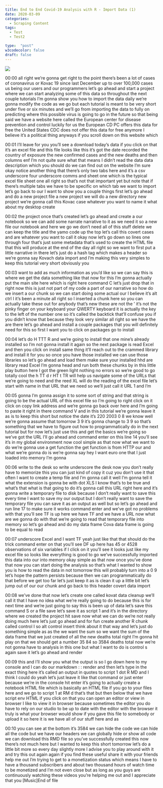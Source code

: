 ```yaml
---
title: End to End Covid-19 Analysis with R - Import Data (1)
date: 2020-03-09
categories:
  - Scraping Content
tags:
  - Test
  - Test2

type:  "post"
w3codecolor: false
draft: false
---
```


<img src="https://www.cradletograver.com/auto-posts/images/KableTablewithRandCoronavirusCOVID19DeathRates.webm.jpg">









00:00
all right we're gonna get right to the point there's been a lot of cases of
coronavirus or Kovac 19 since last December up to over 100,000 cases us
being our users and our programmers let's go ahead and start a project where
we can start analyzing some of this data so throughout the next couple tutorials
I'm gonna show you how to import the data daily we're gonna modify the code
as we go but each tutorial is meant to be very short under five or six minutes
and we'll go from importing the data to fully on predicting where this possible
virus is going to go in the future so that being said we have a website here
called the European center for disease prevention and control luckily for us
the European CD PC offers this data for free the United States CDC does not
offer this data for free anymore I believe it's a political thing anyways
if you scroll down on this website which

00:01
I'll leave for you you'll see a download today's data if you click on that it's
an excel file and this file looks like this it's got the date recorded the
country of exposure the new confirmed cases and the new deaths and then
columns enf I'm not quite sure what that means I didn't read the data data
description which you should do we can find out on the website I'm sure okay
notice another thing that there's only two tabs here and it's a csv underscore
four underscore comms and sheet one which is the typical excel file sheet
one all right so that's not that important yet but note that if there's
multiple tabs we have to be specific on which tab we want to import let's go
back to our I want to show you a couple things first let's go ahead and do a new
project file a new project we will do a new directory new project we're gonna
call this Kovac case whatever you want to name it what about my desktop create

00:02
the project once that's created let's go ahead and create a our notebook so we
can add some narrate narrative to it as we need it so a new file our notebook
and here we go we don't need all of this stuff delete we can keep the title and
the yamo code up the top let's call this covert cases and are whatever you want
to call it okay now let's go down so lines one through four that's just some
metadata that's used to create the HTML file that this will produce at the end
of the day all right so we want to first put a little narrative in there let's
just do a hash tag which makes a header so we're gonna say Kovach data import
and I'm making this very simples to keep this tutorial very short obviously you

00:03
want to add as much information as you'd like so we can say this is where we get
the data something like that now for this I'm gonna actually put the
main site here which is right here command C let's just drop that in right
now this is just not part of my code a part of our narrative so how do we
insert a our chunk so we can start doing some actual our I believe it's alt ctrl
I it's been a minute all right so I inserted a chunk here so you can
actually take these out for anybody that's new these are not the ' it's not
the pinky finger on your keyboard your QWERTY keyboard it is actually the key
to the left of the number one so it's called the backtick that'll confuse you
if you didn't know that because they look very similar all right so we have
the are there let's go ahead and install a couple packages that you will
definitely need for this so first I want you to click on packages go to install

00:04
let's do H TTT R and we're going to install that one mine's already
installed so I'm not gonna install it again so the next package is read Excel
and then you click on install same thing it'll reach out to the crammed library
and install it for you so once you have those installed we can use those
libraries so let's go ahead and load them make sure your installed hhd are
library read Excel I'm gonna head and run both these chunks by in this little
play button here I got the green light nothing no errors so we're good to go
totally cool the h TT d r HT t TR will help us navigate some of the URLs that
we're going to need and the reed XL will do the reading of the excel file let's
start with name in that URL that we need so we'll just call it URL 1 and I'm

00:05
gonna I'm gonna assign it to some sort of string and that string is going to be
the actual URL of this excel file so I'm
going to right click on it click on copy link address and we're gonna go back
over here and I'm going to paste it right in there command V and in this
tutorial we're gonna leave it as is to keep this short but notice the date it's
220 2003 0 8 we know well we're gonna assume that
tomorrow 3 9 it's gonna change to 3 9 so that's something that we have to figure
out how to programmatically do in the next tutorial but for now let's just use
this and get the basics we're going so we've got the URL I'll go ahead and
command enter on this line 14 you'll see it's in my global environment now cool
simple as that now what we want to do we're gonna use a
get function the get function is from HTTP our and what we're gonna do is
we're gonna say hey I want euro one that I just loaded into memory I'm gonna

00:06
write to the desk so write underscore the desk now you don't really have to
memorize this you can just kind of copy it cuz you don't use it that often I
want to create a temp file and I'm gonna call it well I'm gonna tell it what the
extension is gonna be with dot XLS I know that's to be true and what's that
what is that going to do it's gonna call
this URL right here and it's gonna write
a temporary file to disk because I don't really want to save this every time I
want to save my our output but I don't really want to save the temporary file
you can save it as an output as well but so let's go ahead and run line 17 to
make sure it works command enter and we've got no problems with that
you'll see TF is up here we have TF and we have a URL now what are we gonna do
with that we're going to read that temporary file into memory so let's go
ahead and do my data frame Cova data frame is going to be equal to read

00:07
underscore Excel and I want TF yeah just like that that should do the trick
command enter on that you'll see DF up here has 45 or 4528 observations of six
variables if I click on it you'll see it looks just like my excel file so looks
like everything is good to go we've successfully imported this data into our
into memory okay simple as that now once
you've done that now you can start doing the analysis so that's what I wanted to
show you is how to read the data in not tomorrow this will probably turn into a
0 9 let's hope the pattern persists because then we can programmatically do
that before we get too far let's just keep it as is clean it up a little bit
let's jump out of our our chunk and go back to this header covert data import

00:08
we've done that now let's create one called kovat data cleanup we'll call it
that I have no idea what we're really going to do because this is for next
time and we're just going to say this is been up of data let's save this command
S or a file save let's save it as script 1 and it's in the directory where we
created the project hit save now what we can do we're not really doing much here
let's just go ahead and for fun create another R chunk called control I so alt
control insert think about it that way and let's just do something simple as as
the we want the sum so we want the sum of the data frame that we just created
of all the new deaths total right I'm gonna hit play on that we should get a
number 35 84 so 3584 deaths total now we're not gonna have to analysis in this
one but what I want to do is control s again save it let's go ahead and render

00:09
this and I'll show you what the output is so I go down here to my console and I
can do our markdown : : render and then let's type in the exact thing here it's
called an output in quotes to script 1 dot R MD and I think I could do yeah
let's just leave it like that command or just enter because we're in the console
hit enter it's going to actually create a notebook HTML file which is basically
an HTML file if you go to your files here and we go to script 1 at RM d
that's that but then below that we have script env HTML if you click on that you
can open an editor or view in browser I like to view it in browser because
sometimes the editor you do have to rely on our studio to be up to date with the
editor with the browser it truly is what
your browser would show if you gave this
file to somebody or upload it so here it is we have all of our stuff here and as

00:10
you can see at the bottom it's 3584 we can hide the code we can hide all the
code but we have our headers we can globally hide or show all code we can
download this RMD file so you've successfully created this now there's
not much here but I wanted to keep this short tomorrow let's do a little bit
more so every day slightly more I advise you to play around with it and try this
out again again if you find these useful share it with your friends help me out
I'm trying to get to a monetization status which means I have to have a
thousand subscribers and about two thousand hours of watch time to be monetized
and I'm not even close but as long as you guys are continuously watching these
videos you're helping me out and I appreciate that you [Music]End of file

